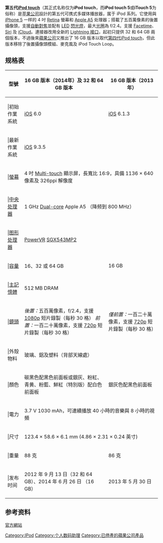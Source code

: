 {{refimprove|time=2016-03-23T12:50:23+00:00}}
{{lowercase}}
{{noteTA
|G1=IT
}} 
{{Information appliance
 | name= iPod touch (第五代)
 | image= [[Image:IPodtouchlogo.png|100px]]<br />[[File:5th_Generation_iPod_Touch.svg|100px]]
 | caption=
 | developer= [[蘋果公司|蘋果公司]]
 | type= [[數位音訊播放器|數位音訊播放器]]
| connectivity= [[Wi-Fi|Wi-Fi]] (802.11b/g/n)<br />[[Universal_Serial_Bus|USB 2.0]]/Dock connector<br />[[藍牙|藍牙 4.0]]
 | media=[[快閃記憶體|快閃記憶體]] 16, 32, 64  GB
 | input=[[多點觸控|多點觸控式]][[觸控式螢幕|螢幕]], 環境光傳感器, 三軸陀螺儀, 音量按鈕, 語音控制
 | display= 1136 × 640[[像素|像素]], {{convert|4|in|mm|0|abbr=on}}, 16:9 [[纵横比_(图像)|纵横比]]
 | dimensions={{convert|4.86|in|mm|abbr=on}} ''(h)''<br />{{convert|2.31|in|mm|abbr=on}} ''(w)''<br />{{convert|0.24|in|mm|abbr=on}} ''(d)''</small>
 | weight= {{convert|88|g|oz}}
 | cpu = [[Apple_A5|A5]] 
 | memory=512 MB DRAM 
 | os = [[iOS_6|iOS 6]]<br>可升級至[[iOS_9|iOS 9]]
 | GPU=[[PowerVR|PowerVR]] SGX543MP2
|lifespan=2013年5月1日 至2015年7月
|power=[[鋰離子電池|鋰離子電池]] 
 | predecessor  = [[iPod_touch_(第四代)|iPod touch (第四代)]]
 | successor    = [[iPod_touch_(第六代)|iPod touch (第六代)]]
 | related= [[iPhone|iPhone]], [[iPad|iPad]] ([[iPhone型號列表|iOS 型號列表]]) 
}}

'''第五代[[iPod_touch|iPod touch]]'''（其正式名称仅为'''iPod touch'''，而'''iPod touch 5'''或'''iTouch 5'''为俗称）是[[苹果公司|苹果公司]]設計的第五代可携式多媒体播放器，属于 iPod 系列。它使用與 [[iPhone_5|iPhone 5]] 一样的 4 吋 [[Retina|Retina]] 螢幕和 [[Apple_A5|Apple A5]] 处理器；搭載了五百萬像素的後置攝像頭，支援[[自動對焦|自動對焦]]並配有 [[LED|LED]] [[閃光燈|閃光燈]]，最大[[光圈|光圈]]為 f/2.4。支援 [[Facetime|Facetime]]、[[Siri|Siri]] 及 [[iCloud|iCloud]]。連接器改用全新的 [[Lightning_(連接器)|Lightning 接口]]，起初只提供 32 和 64 GB 兩個版本，不過後來[[蘋果公司|蘋果公司]]又推出了 16 GB 版本以取代[[IPod_touch_(第四代)|第四代iPod touch]]，但此版本移除了後置攝像頭模組、麥克風及 iPod Touch Loop。

== 规格表 ==
{| class="wikitable" style="text-align:center"
|-
!style="background:#silver;width:11%;"|型號
!style="width:55%;"|16 GB 版本（2014年）及 32 和 64 GB 版本
!style="width:35%;"|16 GB 版本（2013年）
|-
!{{rh}}|初始作業系統
|[[iOS|iOS]] 6.0
|[[iOS|iOS]] 6.1.3
|-
!{{rh}}|最新作業系統
|colspan=2|[[iOS|iOS]] 9.3.5
|-
!{{rh}}|[[螢幕|螢幕]]
|colspan=2|4 吋 [[多點觸摸|Multi-touch]] 顯示屏，長寬比 16:9，具備 1136 × 640 像素及 326ppi 解像度
|-
!{{rh}}|[[中央处理器|中央处理器]]
|colspan=2|1 GHz [[双核|Dual-core]] Apple A5 （降频到 800 MHz）
|-
!{{rh}}|[[图形处理器|图形处理器]]
|colspan=2|[[PowerVR|PowerVR]] [[PowerVR#Series5_.28SGX.29|SGX543MP2]]
|-
!{{rh}}|[[容量|容量]]
|16、32 或 64 GB
|16 GB
|-
!{{rh}}|[[主記憶體|主記憶體]]
|colspan=2|512 MB DRAM
|-
!{{rh}}|[[鏡頭|鏡頭]]
|''後置：''五百萬像素，f/2.4，支援 [[1080p|1080p]] 短片錄製（每秒 30 格）
''前置：''一百二十萬像素，支援 [[720p|720p]] 短片錄製（每秒 30 格）
|''僅前置：''一百二十萬像素，支援 [[720p|720p]] 短片錄製（每秒 30 格）
|-
!{{rh}}|外殼物料
|colspan=2| 玻璃、鋁及塑料（背部天線處）
|-
!{{rh}}|顏色
|碳黑色配黑色前面板或銀灰、粉紅、青黄、粉藍、鮮紅（特別版）配白色前面板
|銀灰色配黑色前面板
|-
!{{rh}}|電力
|colspan=2|3.7 V 1030 mAh，可連續播放 40 小時的音樂與 8 小時的視頻
|-
!{{rh}}|尺寸
|colspan=2|123.4 × 58.6 × 6.1 mm (4.86 × 2.31 × 0.24 英寸)
|-
!{{rh}}|重量
|88 克
|86 克
|-
!{{rh}}|发布时间
|2012 年 9 月 13 日（32 和 64 GB）、2014 年 6 月 26 日 （16 GB）
|2013 年 5 月 30 日
|}

==参考资料==
[http://www.apple.com/cn/ipodtouch/ 官方網站]{{Wayback|url=http://www.apple.com/cn/ipodtouch/ |date=20191017124625 }}

{{reflist}}{{iOS}}{{Apple hardware since 1998}}
{{Apple}}

[[Category:IPod|Category:IPod]]
[[Category:个人数码助理|Category:个人数码助理]]
[[Category:已停產的蘋果公司產品|Category:已停產的蘋果公司產品]]